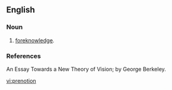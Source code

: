 ==English==

===Noun===
{{en-noun}}

# [[foreknowledge]].

===References===
An Essay Towards a New Theory of Vision; by George Berkeley.

[[vi:prenotion]]